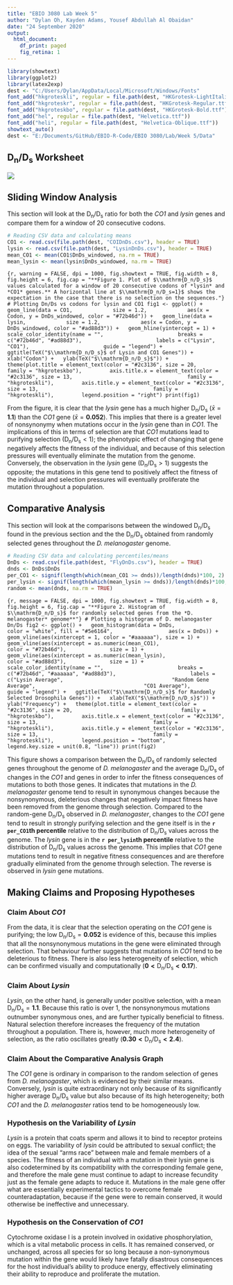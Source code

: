 ```yaml
---
title: "EBIO 3080 Lab Week 5"
author: "Dylan Oh, Kayden Adams, Yousef Abdullah Al Obaidan"
date: "24 September 2020"
output:
  html_document:
    df_print: paged
    fig_retina: 1
---
```


```r
library(showtext)
library(ggplot2)
library(latex2exp)
dest <- "C:/Users/Dylan/AppData/Local/Microsoft/Windows/Fonts"
font_add("hkgroteskli", regular = file.path(dest, "HKGrotesk-LightItalic.ttf"))
font_add("hkgroteskr", regular = file.path(dest, "HKGrotesk-Regular.ttf"))
font_add("hkgroteskbo", regular = file.path(dest, "HKGrotesk-Bold.ttf"))
font_add("hel", regular = file.path(dest, "Helvetica.ttf"))
font_add("heli", regular = file.path(dest, "Helvetica-Oblique.ttf"))
showtext_auto()
dest <- "E:/Documents/GitHub/EBIO-R-Code/EBIO 3080/Lab/Week 5/Data"
```

## $\mathrm{D_n/D_s}$ Worksheet

![](E:/Documents/GitHub/EBIO-R-Code/EBIO 3080/Lab/Week 5/Final Output/DnDs_Worksheet.png)

## Sliding Window Analysis

This section will look at the $\mathrm{D_n/D_s}$ ratio for both the *CO1* and *lysin* genes and compare them for a window of 20 consecutive codons.

```r
# Reading CSV data and calculating means
CO1 <- read.csv(file.path(dest, "COIDnDs.csv"), header = TRUE)
lysin <- read.csv(file.path(dest, "LysinDnDs.csv"), header = TRUE)
mean_CO1 <- mean(CO1$DnDs_windowed, na.rm = TRUE)
mean_lysin <- mean(lysin$DnDs_windowed, na.rm = TRUE)
```

```{r, warning = FALSE, dpi = 1000, fig.showtext = TRUE, fig.width = 8, fig.height = 6, fig.cap = "**Figure 1. Plot of $\\mathrm{D_n/D_s}$ values calculated for a window of 20 consecutive codons of *lysin* and *CO1* genes.** A horizontal line at $\\mathrm{D_n/D_s=1}$ shows the expectation in the case that there is no selection on the sequences."}
# Plotting Dn/Ds vs codons for lysin and CO1
fig1 <- ggplot() +
  geom_line(data = CO1,
            size = 1.2,
            aes(x = Codon, y = DnDs_windowed, color = "#72b46d")) +
  geom_line(data = lysin,
            size = 1.2,
            aes(x = Codon, y = DnDs_windowed, color = "#ad88d3")) +
  geom_hline(yintercept = 1) +
  scale_color_identity(name = "",
                       breaks = c("#72b46d", "#ad88d3"),
                       labels = c("Lysin", "CO1"),
                       guide = "legend") +
  ggtitle(TeX("$\\mathrm{D_n/D_s}$ of Lysin and CO1 Genes")) +
  xlab("Codon") +
  ylab(TeX("$\\mathrm{D_n/D_s}$")) +
  theme(plot.title = element_text(color = "#2c3136", size = 20,
                                  family = "hkgroteskbo"),
        axis.title.x = element_text(color = "#2c3136", size = 13,
                                    family = "hkgroteskli"),
        axis.title.y = element_text(color = "#2c3136", size = 13,
                                    family = "hkgroteskli"),
        legend.position = "right")
print(fig1)
```

From the figure, it is clear that the *lysin* gene has a much higher $\mathrm{D_n/D_s}$ $\left(\bar{x}=\mathbf{1.1}\right)$ than the *CO1* gene $\left(\bar{x}=\mathbf{0.052}\right)$. This implies that there is a greater level of nonsynonymy when mutations occur in the *lysin* gene than in *CO1*. The implications of this in terms of selection are that *CO1* mutations lead to purifying selection $\mathrm{\left(D_n/D_s<1\right)}$; the phenotypic effect of changing that gene negatively affects the fitness of the individual, and because of this selection pressures will eventually eliminate the mutation from the genome. Conversely, the observation in the *lysin* gene $\mathrm{\left(D_n/D_s>1\right)}$ suggests the opposite; the mutations in this gene tend to positively affect the fitness of the individual and selection pressures will eventually proliferate the mutation throughout a population.

## Comparative Analysis

This section will look at the comparisons between the windowed $\mathrm{D_n/D_s}$ found in the previous section and the the $\mathrm{D_n/D_s}$ obtained from randomly selected genes throughout the *D. melanogaster* genome.

```r
# Reading CSV data and calculating percentiles/means
DnDs <- read.csv(file.path(dest, "FlyDnDs.csv"), header = TRUE)
dnds <- DnDs$DnDs
per_CO1 <- signif(length(which(mean_CO1 >= dnds))/length(dnds)*100, 2)
per_lysin <- signif(length(which(mean_lysin >= dnds))/length(dnds)*100, 2)
random <- mean(dnds, na.rm = TRUE)
```

```{r, message = FALSE, dpi = 1000, fig.showtext = TRUE, fig.width = 8, fig.height = 6, fig.cap = "**Figure 2. Histogram of $\\mathrm{D_n/D_s}$ for randomly selected genes from the *D. melanogaster* genome**"}
# Plotting a histogram of D. melanogaster Dn/Ds
fig2 <- ggplot() +
  geom_histogram(data = DnDs,
                 color = "white", fill = "#5e6164",
                 aes(x = DnDs)) +
  geom_vline(aes(xintercept = 1, color = "#aaaaaa"), size = 1) +
  geom_vline(aes(xintercept = as.numeric(mean_CO1),
                 color = "#72b46d"),
             size = 1) +
  geom_vline(aes(xintercept = as.numeric(mean_lysin),
                 color = "#ad88d3"),
             size = 1) +
  scale_color_identity(name = "",
                       breaks = c("#72b46d", "#aaaaaa", "#ad88d3"),
                       labels = c("Lysin Average",
                                  "Random Gene Average",
                                  "CO1 Average"),
                       guide = "legend") +
  ggtitle(TeX("$\\mathrm{D_n/D_s}$ for Randomly Selected Drosophila Genes")) +
  xlab(TeX("$\\mathrm{D_n/D_s}$")) +
  ylab("Frequency") +
  theme(plot.title = element_text(color = "#2c3136", size = 20,
                                  family = "hkgroteskbo"),
        axis.title.x = element_text(color = "#2c3136", size = 13,
                                    family = "hkgroteskli"),
        axis.title.y = element_text(color = "#2c3136", size = 13,
                                    family = "hkgroteskli"),
        legend.position = "bottom",
        legend.key.size = unit(0.8, "line"))
print(fig2)
```

This figure shows a comparison between the $\mathrm{D_n/D_s}$ of randomly selected genes throughout the genome of *D. melanogaster* and the average $\mathrm{D_n/D_s}$ of changes in the *CO1* and  genes in order to infer the fitness consequences of mutations to both those genes. It indicates that mutations in the *D. melanogaster* genome tend to result in synonymous changes because the nonsynonymous, deleterious changes that negatively impact fitness have been removed from the genome through selection. Compared to the random-gene $\mathrm{D_n/D_s}$ observed in *D. melanogaster*, changes to the *CO1* gene tend to result in strongly purifying selection and the gene itself is in the **`r per_CO1`th percentile** relative to the distribution of $\mathrm{D_n/D_s}$ values across the genome. The *lysin* gene is in the **`r per_lysin`th percentile** relative to the distribution of $\mathrm{D_n/D_s}$ values across the genome. This implies that *CO1* gene mutations tend to result in negative fitness consequences and are therefore gradually eliminated from the genome through selection. The reverse is observed in *lysin* gene mutations.

## Making Claims and Proposing Hypotheses

### **Claim About *CO1***

From the data, it is clear that the selection operating on the *CO1* gene is purifying; the low $\mathrm{D_n/D_s}=\mathbf{0.052}$ is evidence of this, because this implies that all the nonsynonymous mutations in the gene were eliminated through selection. That behaviour further suggests that mutations in *CO1* tend to be deleterious to fitness. There is also less heterogeneity of selection, which can be confirmed visually and computationally ($\mathbf{0<\mathrm{D_n/D_s}<0.17}$).

### **Claim About *Lysin***

*Lysin*, on the other hand, is generally under positive selection, with a mean $\mathrm{D_n/D_s}=\mathbf{1.1}$. Because this ratio is over 1, the nonsynonymous mutations outnumber synonymous ones, and are further typically beneficial to fitness. Natural selection therefore increases the frequency of the mutation throughout a population. There is, however, much more heterogeneity of selection, as the ratio oscillates greatly ($\mathbf{0.30<\mathrm{D_n/D_s}<2.4}$).

### **Claim About the Comparative Analysis Graph**

The *CO1* gene is ordinary in comparison to the random selection of genes from *D. melanogaster*, which is evidenced by their similar means. Conversely, *lysin* is quite extraordinary not only because of its significantly higher average $\mathrm{D_n/D_s}$ value but also because of its high heterogeneity; both *CO1* and the *D. melanogaster* ratios tend to be homogeneously low.

### **Hypothesis on the Variability of *Lysin***

*Lysin* is a protein that coats sperm and allows it to bind to receptor proteins on eggs. The variability of *lysin* could be attributed to sexual conflict; the idea of the sexual "arms race" between male and female members of a species. The fitness of an individual with a mutation in their lysin gene is also codetermined by its compatibility with the corresponding female gene, and therefore the male gene must continue to adapt to increase fecundity just as the female gene adapts to reduce it. Mutations in the male gene offer what are essentially experimental tactics to overcome female counteradaptation, because if the gene were to remain conserved, it would otherwise be ineffective and unnecessary.

### **Hypothesis on the Conservation of *CO1***

Cytochrome oxidase I is a protein involved in oxidative phosphorylation, which is a vital metabolic process in cells. It has remained conserved, or unchanged, across all species for so long because a non-synonymous mutation within the gene would likely have fatally disastrous consequences for the host individual's ability to produce energy, effectively eliminating their ability to reproduce and proliferate the mutation.